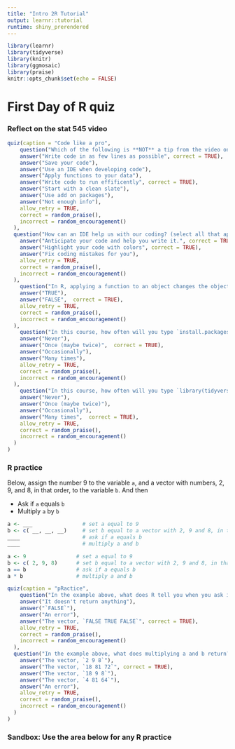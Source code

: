 ```yaml
---
title: "Intro 2R Tutorial"
output: learnr::tutorial
runtime: shiny_prerendered
---
```


```r
library(learnr)
library(tidyverse)
library(knitr)
library(ggmosaic)
library(praise)
knitr::opts_chunk$set(echo = FALSE)
```


# First Day of R quiz

### Reflect on the stat 545 video

```r
quiz(caption = "Code like a pro",
    question("Which of the following is **NOT** a tip from the video on how to code like a pro? (select all that apply).",
    answer("Write code in as few lines as possible", correct = TRUE),
    answer("Save your code"),
    answer("Use an IDE when developing code"),
    answer("Apply functions to your data"),
    answer("Write code to run effificently", correct = TRUE),
    answer("Start with a clean slate"),
    answer("Use add on packages"),
    answer("Not enough info"),
    allow_retry = TRUE,
    correct = random_praise(),
    incorrect = random_encouragement()
  ),
  question("How can an IDE help us with our coding? (select all that apply).",
    answer("Anticipate your code and help you write it.", correct = TRUE),
    answer("Highlight your code with colors", correct = TRUE),
    answer("Fix coding mistakes for you"),
    allow_retry = TRUE,
    correct = random_praise(),
    incorrect = random_encouragement()
  ),
    question("In R, applying a function to an object changes the object.",
    answer("TRUE"),
    answer("FALSE",  correct = TRUE),
    allow_retry = TRUE,
    correct = random_praise(),
    incorrect = random_encouragement()
  ),
    question("In this course, how often will you type `install.packages('tidyverse')`?",
    answer("Never"),
    answer("Once (maybe twice)",  correct = TRUE),
    answer("Occasionally"),
    answer("Many times"),
    allow_retry = TRUE,
    correct = random_praise(),
    incorrect = random_encouragement()
  ),
    question("In this course, how often will you type `library(tidyverse)`?",
    answer("Never"),
    answer("Once (maybe twice)"),
    answer("Occasionally"),
    answer("Many times",  correct = TRUE),
    allow_retry = TRUE,
    correct = random_praise(),
    incorrect = random_encouragement()
  )
)
```

  

### R practice

Below, assign the number 9 to the variable `a`, and a vector with numbers, 2, 9, and 8, in that order, to the variable  `b`.     And then   

- Ask if `a` equals `b`        
- Multiply `a` by `b`   

```r
a <- ___                # set a equal to 9
b <- c( __, __, __)     # set b equal to a vector with 2, 9 and 8, in that order,
____                    # ask if a equals b 
____                    # multiply a and b
```

```r
a <- 9                # set a equal to 9
b <- c( 2, 9, 8)      # set b equal to a vector with 2, 9 and 8, in that order,
a == b                # ask if a equals b 
a * b                 # multiply a and b
```



```r
quiz(caption = "pRactice",
    question("In the example above, what does R tell you when you ask it if a equals b?",
    answer("It doesn't return anything"),
    answer("`FALSE`"),
    answer("An error"),
    answer("The vector, `FALSE TRUE FALSE`", correct = TRUE),
    allow_retry = TRUE,
    correct = random_praise(),
    incorrect = random_encouragement()
  ),
  question("In the example above, what does multiplying a and b return?",
    answer("The vector, `2 9 8`"),
    answer("The vector, `18 81 72`", correct = TRUE),
    answer("The vector, `18 9 8`"),
    answer("The vector, `4 81 64`"),
    answer("An error"),
    allow_retry = TRUE,
    correct = random_praise(),
    incorrect = random_encouragement()
  )
)
```


### Sandbox: Use the area below for any R practice


```r





```


